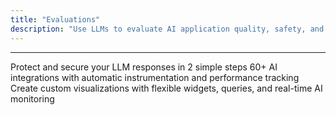 ```yaml
---
title: "Evaluations"
description: "Use LLMs to evaluate AI application quality, safety, and performance with automated scoring and detailed analysis"
---
```



<LLMJudge />

---

<CardGroup cols={3}>
  <Card title="Quickstart: LLM Guardrails" href="/latest/openlit/quickstart-guard" icon='bolt'>
    Protect and secure your LLM responses in 2 simple steps
  </Card>
  <Card title="Integrations" href="/latest/sdk/integrations/overview" icon='circle-nodes'>
    60+ AI integrations with automatic instrumentation and performance tracking
  </Card>
  <Card title="Create a dashboard" href="/latest/openlit/dashboards/overview" icon='grid'>
    Create custom visualizations with flexible widgets, queries, and real-time AI monitoring
  </Card>
</CardGroup>